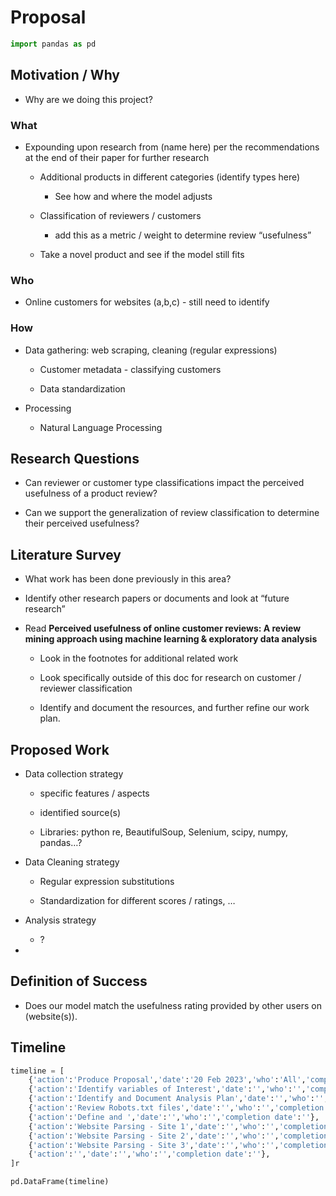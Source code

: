 # Proposal {#sec-proposal}

```python
import pandas as pd
```

## Motivation / Why

* Why are we doing this project?

### What

* Expounding upon research from (name here) per the recommendations at the end of their paper for further research

    * Additional products in different categories (identify types here)

        * See how and where the model adjusts

    * Classification of reviewers / customers

        * add this as a metric / weight to determine review "usefulness"
    
    * Take a novel product and see if the model still fits

### Who

* Online customers for websites (a,b,c) - still need to identify

### How

* Data gathering: web scraping, cleaning (regular expressions)

    * Customer metadata - classifying customers

    * Data standardization

* Processing

    * Natural Language Processing

## Research Questions

* Can reviewer or customer type classifications impact the perceived usefulness of a product review?

* Can we support the generalization of review classification to determine their perceived usefulness?

## Literature Survey

* What work has been done previously in this area?

* Identify other research papers or documents and look at "future research"

* Read **Perceived usefulness of online customer reviews: A review mining approach using machine learning & exploratory data analysis** 

    * Look in the footnotes for additional related work

    * Look specifically outside of this doc for research on customer / reviewer classification

    * Identify and document the resources, and further refine our work plan.

## Proposed Work

* Data collection strategy

    * specific features / aspects

    * identified source(s)

    * Libraries:  python re, BeautifulSoup, Selenium, scipy, numpy, pandas...?

* Data Cleaning strategy

    * Regular expression substitutions

    * Standardization for different scores / ratings, ...

* Analysis strategy

    * ?

* 

## Definition of Success

* Does our model match the usefulness rating provided by other users on (website(s)).

## Timeline

```python
timeline = [
    {'action':'Produce Proposal','date':'20 Feb 2023','who':'All','completion date':''},
    {'action':'Identify variables of Interest','date':'','who':'','completion date':''},
    {'action':'Identify and Document Analysis Plan','date':'','who':'','completion date':''},
    {'action':'Review Robots.txt files','date':'','who':'','completion date':''},
    {'action':'Define and ','date':'','who':'','completion date':''},
    {'action':'Website Parsing - Site 1','date':'','who':'','completion date':''},
    {'action':'Website Parsing - Site 2','date':'','who':'','completion date':''},
    {'action':'Website Parsing - Site 3','date':'','who':'','completion date':''},
    {'action':'','date':'','who':'','completion date':''},
]r

pd.DataFrame(timeline)
```